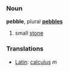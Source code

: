 ===Noun===
'''pebble''', plural '''[[pebbles]]'''

# small [[stone]]

===Translations===
*[[Latin]]: [[calculus]] ''m''